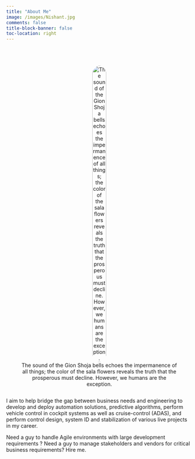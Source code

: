 ```yaml
---
title: "About Me"
image: /images/Nishant.jpg
comments: false
title-block-banner: false
toc-location: right
---
```


```{=html}
<style>
.centered-container {
  display: flex;
  flex-direction: column;
  align-items: center;
  text-align: center;
  margin-top: 50px; /* Adjust as needed for spacing from the top */
}

.rounded-img {
  border-radius: 50%; /* Adjust the border-radius to control edge smoothness */
  width: 30%;
  height: 50%;
  object-fit: cover;
  transition: transform 0.5s cubic-bezier(0.47, 1.64, 0.41, 0.8), filter 0.5s ease-in-out; /* Adding a smooth hover animation */
}

.rounded-img:hover {
  transform: scale(1.03); /* Adjust the scale factor for a subtle zoom effect */
  filter: brightness(0.9) contrast(1.2) saturate(1.2); /* Adjust filter properties for a realistic effect */
  box-shadow: 0 5px 15px rgba(119, 119, 119, 0.955); /* Added a subtle box shadow */
}

.straight-img {
  border-radius: 5%; /* Adjust the border-radius to control edge smoothness */
  width: 500px;
  height: 250px;
  object-fit: cover;
  transition: transform 0.5s cubic-bezier(0.47, 1.64, 0.41, 0.8), filter 0.5s ease-in-out, box-shadow 0.3s ease-in-out; /* Adding a smooth hover animation */
}

.straight-img:hover {
  transform: scale(1.03); /* Adjust the scale factor for a subtle zoom effect */
  filter: brightness(0.9) contrast(1.2) saturate(1.1) opacity(0.9); /* Adjust filter properties for a realistic effect */
  box-shadow: 0 5px 15px rgba(119, 119, 119, 0.955); /* Added a subtle box shadow */
}

</style>
```
<div class="centered-container">
![The sound of the Gion Shoja bells echoes the impermanence of all things; the color of the sala flowers reveals the truth that the prosperous must decline. However, we humans are the exception.](./images/Nishant_2.jpg){.rounded-img}
</div>

I aim to help bridge the gap between business needs and engineering to develop and deploy automation solutions, predictive algorithms, perform vehicle control in cockpit systems as well as cruise-control (ADAS), and perform control design, system ID and stabilization of various live projects in my career.

Need a guy to handle Agile environments with large development requirements ? Need a guy to manage stakeholders and vendors for critical business requirements? Hire me.



```{=html}
<script>
const tooltipTriggerList = document.querySelectorAll('[data-bs-toggle="tooltip"]')
const tooltipList = [...tooltipTriggerList].map(tooltipTriggerEl => new bootstrap.Tooltip(tooltipTriggerEl))
</script>
<style>
div#quarto-sidebar-glass { display: none !important; }
ul.navbar-nav.navbar-nav-scroll { -webkit-flex-direction: row !important; }
/* #quarto-sidebar { padding: 5px; }
#quarto-sidebar > * { padding: 5px; }
div.sidebar-menu-container > * { padding: 5px 5px 5px 5px; }
#quarto-margin-sidebar { padding: 40px; } */
</style>
```